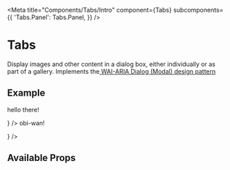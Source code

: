

<Meta
  title="Components/Tabs/Intro"
  component={Tabs}
  subcomponents={{
    'Tabs.Panel': Tabs.Panel,
  }}
/>

# Tabs

Display images and other content in a dialog box, either individually or as part of a gallery. Implements the<a href="https://www.w3.org/TR/wai-aria-practices/#dialog_modal" target="_blank"> WAI-ARIA Dialog (Modal) design pattern</a>

## Example

<Canvas>
  <Tabs id="uniqueIDvalue">
    <Tabs.Panel id="text1" title="tab one" children={<p>hello there!</p>} />
    <Tabs.Panel id="text2" title="tab two" children={<p>obi-wan!</p>} />
  </Tabs>
</Canvas>

## Available Props

<ArgsTable />
